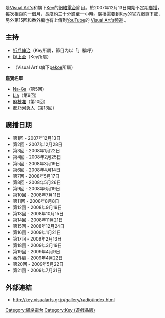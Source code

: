 {{noteTA
|G1 = IT
}}

'''{{lang|ja|Keyらじ}}'''是[[Visual_Art's|Visual Art's]]和旗下[[Key_(公司)|Key]]的[[網絡電台|網絡電台]]節目。於2007年12月13日開始不定期[[廣播|廣播]]，每次相距約一個月，長度約三十分鐘至一小時。廣播需要到Key的官方網頁[[下載|下載]]，另外第15回和番外編也有上傳到[[YouTube|YouTube]]的 [http://www.youtube.com/user/visualarts  Visual Art's頻道] {{Wayback|url=http://www.youtube.com/user/visualarts |date=20201203102035 }}。

== 主持 ==
*[[折戶伸治|折戶伸治]]（Key所屬，節目內以「{{lang|ja|オリト}}」稱呼）
*[[樋上至|樋上至]]（Key所屬）
*{{lang|ja|ちろ}}（Visual Art's旗下[[pekoe|pekoe]]所屬）
'''嘉賓名單'''
*[[Na-Ga|Na-Ga]]（第5回）
*[[Lia|Lia]]（第9回）
*[[麻枝准|麻枝准]]（第10回）
*[[都乃河勇人|都乃河勇人]]（第13回）

== 廣播日期 ==
*第1回 - 2007年12月13日
*第2回 - 2007年12月28日
*第3回 - 2008年1月22日
*第4回 - 2008年2月25日
*第5回 - 2008年3月19日
*第6回 - 2008年4月14日
*第7回 - 2008年5月17日
*第8回 - 2008年5月26日
*第9回 - 2008年6月19日
*第10回 - 2008年7月11日
*第11回 - 2008年8月8日
*第12回 - 2008年9月19日
*第13回 - 2008年10月15日
*第14回 - 2008年11月21日
*第15回 - 2008年12月24日
*第16回 - 2009年1月21日
*第17回 - 2009年2月13日
*第18回 - 2009年3月19日
*第19回 - 2009年4月9日
*番外編 - 2009年4月22日
*第20回 - 2009年5月22日
*第21回 - 2009年7月31日

== 外部連結 ==
*{{ja}}http://key.visualarts.gr.jp/gallery/radio/index.html{{Wayback|url=http://key.visualarts.gr.jp/gallery/radio/index.html |date=20130929203721 }}

{{Key}}

[[Category:網絡電台|Category:網絡電台]]
[[Category:Key_(遊戲品牌)|Category:Key (遊戲品牌)]]


{{ACG-stub}}